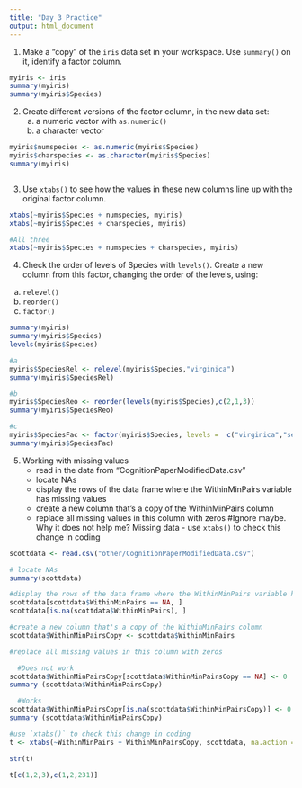 ```yaml
---
title: "Day 3 Practice"
output: html_document
---
```


1. Make a "copy" of the `iris` data set in your workspace. Use `summary()` on it, identify a factor column.

```r
myiris <- iris
summary(myiris)
summary(myiris$Species)

```

2. Create different versions of the factor column, in the new data set:
   a. a numeric vector with `as.numeric()`
   b. a character vector
   
```r

myiris$numspecies <- as.numeric(myiris$Species)
myiris$charspecies <- as.character(myiris$Species)
summary(myiris)



```

3. Use `xtabs()` to see how the values in these new columns line up with the original factor column.

```r
xtabs(~myiris$Species + numspecies, myiris)
xtabs(~myiris$Species + charspecies, myiris)

#All three
xtabs(~myiris$Species + numspecies + charspecies, myiris)

```

4. Check the order of levels of Species with `levels()`. Create a new column from this factor, changing the order of the levels, using:
  a. `relevel()`
  b. `reorder()`
  c. `factor()`

```r

summary(myiris)
summary(myiris$Species)
levels(myiris$Species)

#a
myiris$SpeciesRel <- relevel(myiris$Species,"virginica")
summary(myiris$SpeciesRel)

#b
myiris$SpeciesReo <- reorder(levels(myiris$Species),c(2,1,3))
summary(myiris$SpeciesReo)

#c
myiris$SpeciesFac <- factor(myiris$Species, levels =  c("virginica","setosa","versicolor"))
summary(myiris$SpeciesFac)

```

5. Working with missing values
   - read in the data from "CognitionPaperModifiedData.csv"
   - locate NAs
   - display the rows of the data frame where the WithinMinPairs variable has missing values
   - create a new column that's a copy of the WithinMinPairs column
   - replace all missing values in this column with zeros
   #Ignore maybe. Why it does not help me? Missing data - use `xtabs()` to check this change in coding

```r
scottdata <- read.csv("other/CognitionPaperModifiedData.csv")

# locate NAs
summary(scottdata)

#display the rows of the data frame where the WithinMinPairs variable has missing values
scottdata[scottdata$WithinMinPairs == NA, ]
scottdata[is.na(scottdata$WithinMinPairs), ]

#create a new column that's a copy of the WithinMinPairs column
scottdata$WithinMinPairsCopy <- scottdata$WithinMinPairs

#replace all missing values in this column with zeros

  #Does not work
scottdata$WithinMinPairsCopy[scottdata$WithinMinPairsCopy == NA] <- 0
summary (scottdata$WithinMinPairsCopy)

  #Works
scottdata$WithinMinPairsCopy[is.na(scottdata$WithinMinPairsCopy)] <- 0
summary (scottdata$WithinMinPairsCopy)

#use `xtabs()` to check this change in coding
t <- xtabs(~WithinMinPairs + WithinMinPairsCopy, scottdata, na.action = na.pass, exclude = NULL)

str(t)

t[c(1,2,3),c(1,2,231)]


```

